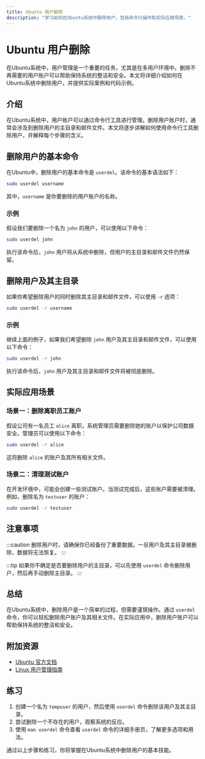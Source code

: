 ```yaml
---
title: Ubuntu 用户删除
description: "学习如何在Ubuntu系统中删除用户，包括命令行操作和实际应用场景。"
---
```


# Ubuntu 用户删除

在Ubuntu系统中，用户管理是一个重要的任务，尤其是在多用户环境中。删除不再需要的用户账户可以帮助保持系统的整洁和安全。本文将详细介绍如何在Ubuntu系统中删除用户，并提供实际案例和代码示例。

## 介绍

在Ubuntu系统中，用户账户可以通过命令行工具进行管理。删除用户账户时，通常会涉及到删除用户的主目录和邮件文件。本文将逐步讲解如何使用命令行工具删除用户，并解释每个步骤的含义。

## 删除用户的基本命令

在Ubuntu中，删除用户的基本命令是 `userdel`。该命令的基本语法如下：

```bash
sudo userdel username
```

其中，`username` 是你要删除的用户账户的名称。

### 示例

假设我们要删除一个名为 `john` 的用户，可以使用以下命令：

```bash
sudo userdel john
```

执行该命令后，`john` 用户将从系统中删除，但用户的主目录和邮件文件仍然保留。

## 删除用户及其主目录

如果你希望删除用户的同时删除其主目录和邮件文件，可以使用 `-r` 选项：

```bash
sudo userdel -r username
```

### 示例

继续上面的例子，如果我们希望删除 `john` 用户及其主目录和邮件文件，可以使用以下命令：

```bash
sudo userdel -r john
```

执行该命令后，`john` 用户及其主目录和邮件文件将被彻底删除。

## 实际应用场景

### 场景一：删除离职员工账户

假设公司有一名员工 `alice` 离职，系统管理员需要删除她的账户以保护公司数据安全。管理员可以使用以下命令：

```bash
sudo userdel -r alice
```

这将删除 `alice` 的账户及其所有相关文件。

### 场景二：清理测试账户

在开发环境中，可能会创建一些测试账户。当测试完成后，这些账户需要被清理。例如，删除名为 `testuser` 的账户：

```bash
sudo userdel -r testuser
```

## 注意事项

:::caution
删除用户时，请确保你已经备份了重要数据。一旦用户及其主目录被删除，数据将无法恢复。
:::

:::tip
如果你不确定是否要删除用户的主目录，可以先使用 `userdel` 命令删除用户，然后再手动删除主目录。
:::

## 总结

在Ubuntu系统中，删除用户是一个简单的过程，但需要谨慎操作。通过 `userdel` 命令，你可以轻松删除用户账户及其相关文件。在实际应用中，删除用户账户可以帮助保持系统的整洁和安全。

## 附加资源

- [Ubuntu 官方文档](https://ubuntu.com/server/docs)
- [Linux 用户管理指南](https://www.linux.com/training-tutorials/linux-user-management/)

## 练习

1. 创建一个名为 `tempuser` 的用户，然后使用 `userdel` 命令删除该用户及其主目录。
2. 尝试删除一个不存在的用户，观察系统的反应。
3. 使用 `man userdel` 命令查看 `userdel` 命令的详细手册页，了解更多选项和用法。

通过以上步骤和练习，你将掌握在Ubuntu系统中删除用户的基本技能。